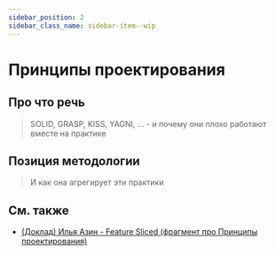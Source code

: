 ```yaml
---
sidebar_position: 2
sidebar_class_name: sidebar-item--wip
---
```



# Принципы проектирования

<WIP ticket="59" />

## Про что речь

> SOLID, GRASP, KISS, YAGNI, ... - и почему они плохо работают вместе на практике

## Позиция методологии

> И как она агрегирует эти практики

## См. также

- [(Доклад) Илья Азин - Feature Sliced (фрагмент про Принципы проектирования)](https://youtu.be/SnzPAr_FJ7w?t=380)
